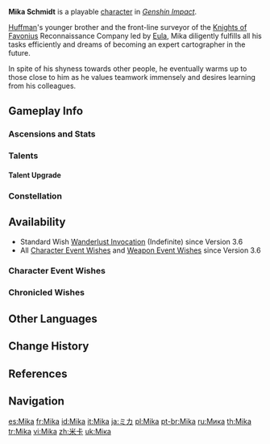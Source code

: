{{CharacterTabs}}
{{Character Infobox
|image            = <gallery>
Mika Card.png|Card
Character Mika Full Wish.png|Wish
Character Mika Game.png|In-Game
</gallery>

<!--Playable Character Information-->
|type             = Playable
|quality          = 4
|weapon           = Polearm
|element          = Cryo

<!--Character Information-->
|name             = Mika
|realname         = Mika Schmidt
|birthday         = August 11th
|constellation    = Palumbus
|region           = Mondstadt
|affiliation      = Knights of Favonius
|dish             = Surveyor's Breakfast Sandwich
|namecard         = Mika: Index
|obtain           = [[Wishes]]
|releaseDate      = 2023-03-21 18:00:00

<!-- Titles -->
|title            = Coordinates of Clear Frost
|title2           = Front-Line Land Surveyor of the Knights of Favonius
|title3           = Surveyor of the Reconnaissance Company

<!-- Clan/family -->
|ancestry         = 
|father           = 
|mother           = 
|spouse           = 
|sibling          = Huffman
|siblingNote      = older brother
|child            = 
|relative         = 

|voiceEN          = [[imdb:nm11454647|Robb Moreira]]<ref name="3.1 trailer video description">YouTube: [https://youtu.be/-2-WKyGTUrM Version 3.1 "King Deshret and the Three Magi" Trailer] (Video Description)</ref>
|voiceCN          = [https://zh.moegirl.org.cn/邓宥希 Deng Youxi ({{zh|邓宥希}})]<ref name="Mika CN/JP">Bilibili: [https://www.bilibili.com/video/BV1yd4y1u7ef {{zh|《原神》3.1版本PV：「赤土之王与三朝圣者」}}] (Video Description)</ref>
|voiceJP          = {{w|Yūko Sanpei|Sanpei Yūko ({{ja|三瓶由布子}})}}<ref name="Mika JP">Twitter: [https://twitter.com/Genshin_7/status/1570763316452290562 JP VA Announcement] ([https://web.archive.org/web/20221121142852/https://twitter.com/Genshin_7/status/1570763316452290562 Archived])</ref>
|voiceKR          = {{w|ko:윤은서|Yoon Eun-seo ({{ko|윤은서}})}}<ref name="Mika KO">YouTube: [https://youtu.be/gZVSZEljQnU {{ko|3.1 버전 PV:「적토의 왕과 세 순례자」}}] (Video Description)</ref>
|dialoguereward   = 
}}
'''Mika Schmidt''' is a playable {{Cryo}} [[character]] in ''[[Genshin Impact]]''.

[[Huffman]]'s younger brother and the front-line surveyor of the [[Knights of Favonius]] Reconnaissance Company led by [[Eula]], Mika diligently fulfills all his tasks efficiently and dreams of becoming an expert cartographer in the future. 

In spite of his shyness towards other people, he eventually warms up to those close to him as he values teamwork immensely and desires learning from his colleagues. 

==Gameplay Info==
===Ascensions and Stats===
{{Character Ascensions and Stats}}

===Talents===
{{Talent Table}}

====Talent Upgrade====
{{Talent Upgrade}}

===Constellation===
{{Constellation Table}}

==Availability==
* Standard Wish [[Wanderlust Invocation]] (Indefinite) since Version 3.6
* All [[Character Event Wishes]] and [[Weapon Event Wishes]] since Version 3.6

===Character Event Wishes===
{{Featured}}
===Chronicled Wishes===
{{Featured|chronicled=1}}

==Other Languages==
{{Other Languages
|default_hidden = 1
|en      = Mika
|zhs     = 米卡
|zhs_rm  = Mǐkǎ
|zht     = 米卡
|zht_rm  = Mǐkǎ
|ja      = ミカ
|ja_rm   = Mika
|ko      = 미카
|es      = Mika
|fr      = Mika
|ru      = Мика
|th      = Mika
|vi      = Mika
|de      = Mika
|id      = Mika
|pt      = Mika
|tr      = Mika
|it      = Mika
}}

==Change History==
{{Change History|3.5|introduced=3.1}}

==References==
{{Reflist|2}}

==Navigation==
{{Character Navbox}}

[[es:Mika]]
[[fr:Mika]]
[[id:Mika]]
[[it:Mika]]
[[ja:ミカ]]
[[pl:Mika]]
[[pt-br:Mika]]
[[ru:Мика]]
[[th:Mika]]
[[tr:Mika]]
[[vi:Mika]]
[[zh:米卡]]
[[uk:Міка]]